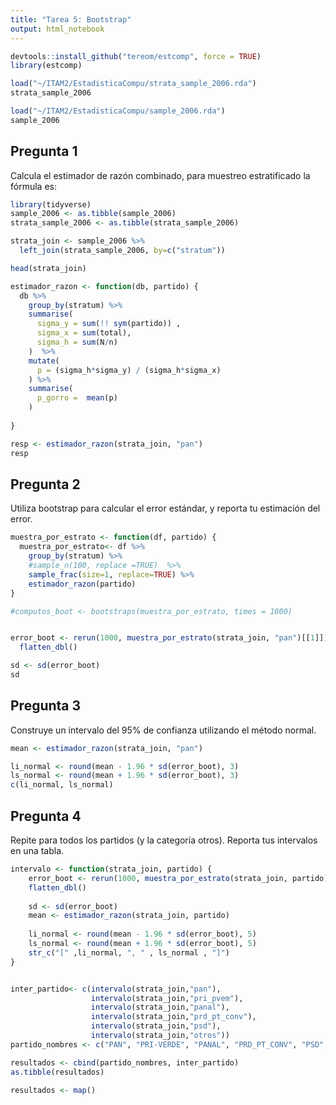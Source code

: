 ```yaml
---
title: "Tarea 5: Bootstrap"
output: html_notebook
---
```



```r
devtools::install_github("tereom/estcomp", force = TRUE)
library(estcomp)
```


```r
load("~/ITAM2/EstadisticaCompu/strata_sample_2006.rda")
strata_sample_2006 
```


```r
load("~/ITAM2/EstadisticaCompu/sample_2006.rda")
sample_2006
```


## Pregunta 1
Calcula el estimador de razón combinado, para muestreo estratificado la fórmula es:

```r
library(tidyverse)
sample_2006 <- as.tibble(sample_2006)
strata_sample_2006 <- as.tibble(strata_sample_2006)

strata_join <- sample_2006 %>%
  left_join(strata_sample_2006, by=c("stratum"))

head(strata_join)

```

```r
estimador_razon <- function(db, partido) {
  db %>% 
    group_by(stratum) %>% 
    summarise(
      sigma_y = sum(!! sym(partido)) ,
      sigma_x = sum(total),
      sigma_h = sum(N/n)
    )  %>%
    mutate(
      p = (sigma_h*sigma_y) / (sigma_h*sigma_x)
    ) %>% 
    summarise(
      p_gorro =  mean(p)
    )
  
}

resp <- estimador_razon(strata_join, "pan")
resp


```


## Pregunta 2
Utiliza bootstrap para calcular el error estándar, y reporta tu estimación del error.

```r
muestra_por_estrato <- function(df, partido) {
  muestra_por_estrato<- df %>% 
    group_by(stratum) %>% 
    #sample_n(100, replace =TRUE)  %>% 
    sample_frac(size=1, replace=TRUE) %>% 
    estimador_razon(partido) 
}

#computos_boot <- bootstraps(muestra_por_estrato, times = 1000)


error_boot <- rerun(1000, muestra_por_estrato(strata_join, "pan")[[1]]) %>% 
  flatten_dbl()

sd <- sd(error_boot)
sd
```


## Pregunta 3
Construye un intervalo del 95% de confianza utilizando el método normal.
```r

mean <- estimador_razon(strata_join, "pan") 

li_normal <- round(mean - 1.96 * sd(error_boot), 3)
ls_normal <- round(mean + 1.96 * sd(error_boot), 3)
c(li_normal, ls_normal)
```


## Pregunta 4
Repite para todos los partidos (y la categoría otros). Reporta tus intervalos en una tabla.
```r

intervalo <- function(strata_join, partido) {
    error_boot <- rerun(1000, muestra_por_estrato(strata_join, partido)[[1]]) %>% 
    flatten_dbl()
  
    sd <- sd(error_boot)
    mean <- estimador_razon(strata_join, partido) 
  
    li_normal <- round(mean - 1.96 * sd(error_boot), 5)
    ls_normal <- round(mean + 1.96 * sd(error_boot), 5)
    str_c("[" ,li_normal, ", " , ls_normal , "]")
}


inter_partido<- c(intervalo(strata_join,"pan"),
                  intervalo(strata_join,"pri_pvem"),
                  intervalo(strata_join,"panal"),
                  intervalo(strata_join,"prd_pt_conv"),
                  intervalo(strata_join,"psd"),
                  intervalo(strata_join,"otros"))
partido_nombres <- c("PAN", "PRI-VERDE", "PANAL", "PRD_PT_CONV", "PSD", "Otros")

resultados <- cbind(partido_nombres, inter_partido)
as.tibble(resultados)

resultados <- map()


```


